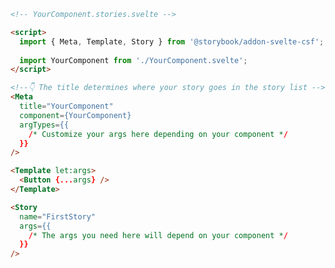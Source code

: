 ```html
<!-- YourComponent.stories.svelte -->

<script>
  import { Meta, Template, Story } from '@storybook/addon-svelte-csf';
  
  import YourComponent from './YourComponent.svelte';
</script>

<!--👇 The title determines where your story goes in the story list -->
<Meta
  title="YourComponent"
  component={YourComponent}
  argTypes={{
    /* Customize your args here depending on your component */
  }}
/>

<Template let:args>
  <Button {...args} />
</Template>

<Story
  name="FirstStory"
  args={{
    /* The args you need here will depend on your component */
  }}
/>
```
